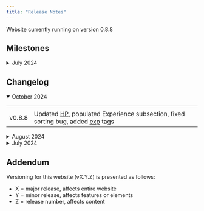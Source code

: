 ---
title: "Release Notes"
---

Website currently running on version 0.8.8

```{=html}
<h2>Milestones</h2>
<details>
  <summary>July 2024</summary>
  <table>
    <tr>
      <th></th>
      <th></th>
    </tr>
    <tr>
      <td>v0.8.0</td>
      <td>Revamped website with interactive content</td>
    </tr>
    <tr>
      <td>v0.7.2b</td>
      <td>Released finalized first version of static website with limited content</td>
    </tr>
  </table>
</details>

<h2>Changelog</h2>
<details open>
  <summary>October 2024</summary>
  <table>
    <tr>
      <th></th>
      <th></th>
    </tr>
    <tr>
      <td>v0.8.8</td>
      <td>Updated <span title="Home Page"><u>HP</u></span>, populated Experience subsection, fixed sorting bug, added <span title="Experimental"><u>exp</u></span> tags</td>
    </tr>
  </table>
</details>

<details>
  <summary>August 2024</summary>
  <table>
    <tr>
      <th></th>
      <th></th>
    </tr>
    <tr>
      <td>v0.8.7</td>
      <td>Links now open in new tab, populated Achievements subsection, added <span title="Experimental"><u>exp</u></span> BGM</td>
    </tr>
    <tr>
      <td>v0.8.6</td>
      <td>Added featured tab in multiple Retrospective subsections, added <span title="Experimental"><u>exp</u></span> sorting</td>
    </tr>
    <tr>
      <td>v0.8.5</td>
      <td>Added Achievement subsection, added comments on multiple files</td>
    </tr>
    <tr>
      <td>v0.8.4</td>
      <td>Populated Retrospective section, reorder CSS properties using concentric principles</td>
    </tr>
  </table>
</details>

<details>
  <summary>July 2024</summary>
  <table>
    <tr>
      <th></th>
      <th></th>
    </tr>
    <tr>
      <td>v0.8.3</td>
      <td>Reword multiple files, created Retrospective skeleton, added some highlighting</td>
    </tr>
    <tr>
      <td>v0.8.2</td>
      <td>Corrected typo in Education subsection</td>
    </tr>
    <tr>
      <td>v0.8.1b</td>
      <td>Deployment hotfix: rerender</td>
    </tr>
    <tr>
      <td>v0.8.1</td>
      <td>Added Experience subsection, populated Education subsection</td>
    </tr>
    <tr>
      <td>v0.8.0</td>
      <td>Changed website theme, centralized YAML options, added Education subsection</td>
    </tr>
    <tr>
      <td>v0.7.2b</td>
      <td>Deployment hotfix: rerender</td>
    </tr>
    <tr>
      <td>v0.7.2</td>
      <td>Corrected typo in MLAIDS subsection</td>
    </tr>
    <tr>
      <td>v0.7.1</td>
      <td>Deployment hotfix: resolved multiple issues</td>
    </tr>
    <tr>
      <td>v0.7.0</td>
      <td>Initial release</td>
    </tr>
  </table>
</details>

<h2>Addendum</h2>
Versioning for this website (vX.Y.Z) is presented as follows:
<ul>
  <li>X = major release, affects entire website</li>
  <li>Y = minor release, affects features or elements</li>
  <li>Z = release number, affects content</li>
</ul>

<script>
  // Fetch all the details element
  const details = document.querySelectorAll("details");

  // Add the onclick listeners
  details.forEach((detail) => {
    detail.addEventListener("toggle", () => {
      if (detail.open) setTargetDetail(detail);
    });
  });

  // Close all the details that are not targetDetail
  function setTargetDetail(targetDetail) {
    details.forEach((detail) => {
      if (detail !== targetDetail) {
        detail.open = false;
      }
    });
  }
</script>
```